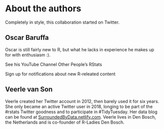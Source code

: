 # About the authors

Completely in style, this collaboration started on Twitter. 

## Oscar Baruffa

Oscar is still fairly new to R, but what he lacks in experience he makes up for with enthusiasm :). 

See his YouTube Channel Other People's RStats

Sign up for notifications about new R-releated content 



## Veerle van Son

Veerle created her Twitter account in 2012, then barely used it for six years. She only became an active Twitter user in 2018, longing to be part of the #rstats Twitter goodness and to participate in #TidyTuesday. Her data blog can be found at [SurroundedByData.netlify.com](https://SurroundedByData.netlify.com){target="_blank"}. Veerle lives in Den Bosch, the Netherlands and is co-founder of R-Ladies Den Bosch. 